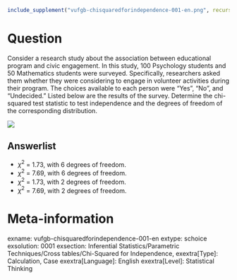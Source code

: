 ```{r, echo = FALSE, results = "hide"}
include_supplement("vufgb-chisquaredforindependence-001-en.png", recursive = TRUE)
```

Question
========
Consider a research study about the association between educational program and civic engagement. In this study, 100 Psychology students and 50 Mathematics students were surveyed. Specifically, researchers asked them whether they were considering to engage in volunteer activities during their program. The choices available to each person were "Yes", "No", and "Undecided." Listed below are the results of the survey. Determine the chi-squared test statistic to test independence and the degrees of freedom of the corresponding distribution. 

![](vufgb-chisquaredforindependence-001-en.png)

Answerlist
----------
* $χ^2$ = 1.73, with 6 degrees of freedom.
* $χ^2$ = 7.69, with 6 degrees of freedom.
* $χ^2$ = 1.73, with 2 degrees of freedom.
* $χ^2$ = 7.69, with 2 degrees of freedom.

Meta-information
================
exname: vufgb-chisquaredforindependence-001-en
extype: schoice
exsolution: 0001
exsection: Inferential Statistics/Parametric Techniques/Cross tables/Chi-Squared for Independence, 
exextra[Type]: Calculation, Case
exextra[Language]: English
exextra[Level]: Statistical Thinking